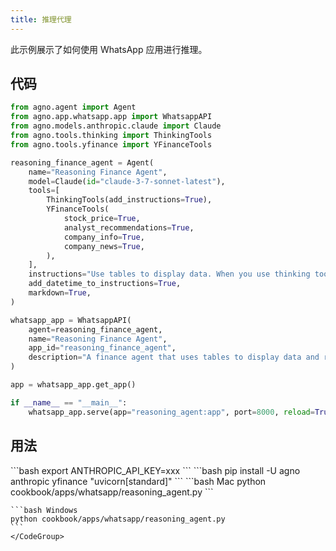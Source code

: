 ```yaml
---
title: 推理代理
---
```


此示例展示了如何使用 WhatsApp 应用进行推理。

## 代码

```python cookbook/apps/whatsapp/reasoning_agent.py
from agno.agent import Agent
from agno.app.whatsapp.app import WhatsappAPI
from agno.models.anthropic.claude import Claude
from agno.tools.thinking import ThinkingTools
from agno.tools.yfinance import YFinanceTools

reasoning_finance_agent = Agent(
    name="Reasoning Finance Agent",
    model=Claude(id="claude-3-7-sonnet-latest"),
    tools=[
        ThinkingTools(add_instructions=True),
        YFinanceTools(
            stock_price=True,
            analyst_recommendations=True,
            company_info=True,
            company_news=True,
        ),
    ],
    instructions="Use tables to display data. When you use thinking tools, keep the thinking brief.",
    add_datetime_to_instructions=True,
    markdown=True,
)

whatsapp_app = WhatsappAPI(
    agent=reasoning_finance_agent,
    name="Reasoning Finance Agent",
    app_id="reasoning_finance_agent",
    description="A finance agent that uses tables to display data and reasoning tools to reason about the data.",
)

app = whatsapp_app.get_app()

if __name__ == "__main__":
    whatsapp_app.serve(app="reasoning_agent:app", port=8000, reload=True)

```

## 用法

<Steps>
  <Snippet file="create-venv-step.mdx" />

  <Step title="设置您的 API 密钥">
    ```bash
    export ANTHROPIC_API_KEY=xxx
    ```
  </Step>

  <Step title="安装库">
    ```bash
    pip install -U agno anthropic yfinance "uvicorn[standard]"
    ```
  </Step>

  <Step title="运行代理">
    <CodeGroup>
    ```bash Mac
    python cookbook/apps/whatsapp/reasoning_agent.py
    ```

    ```bash Windows
    python cookbook/apps/whatsapp/reasoning_agent.py
    ```
    </CodeGroup>
  </Step>
</Steps>